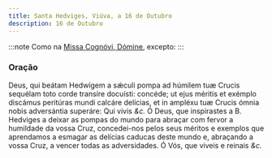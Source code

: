 ```yaml
---
title: Santa Hedviges, Viúva, a 16 de Outubro
description: 16 de Outubro
---
```


:::note
Como na [Missa Cognóvi, Dómine](/missal/comum/24nemvirgensnemmartires), excepto:
:::

### Oração

<div class="grid grid-cols-2 gap-5">
  <span class="text-justify">
    Deus, qui beátam Hedwígem a sǽculi pompa ad húmilem tuæ Crucis sequélam toto
    corde transíre docuísti: concéde; ut ejus méritis et exémplo discámus
    peritúras mundi calcáre delícias, et in ampléxu tuæ Crucis ómnia nobis
    adversántia superáre: Qui vivis <em>&c.</em>
  </span>
  <span class="text-justify">
    Ó Deus, que inspirastes a B. Hedviges a deixar as pompas do mundo para
    abraçar com fervor a humildade da vossa Cruz, concedei-nos pelos seus
    méritos e exemplos que aprendamos a esmagar as delícias caducas deste mundo
    e, abraçando a vossa Cruz, a vencer todas as adversidades. Ó Vós, que viveis
    e reinais <em>&c.</em>
  </span>
</div>
